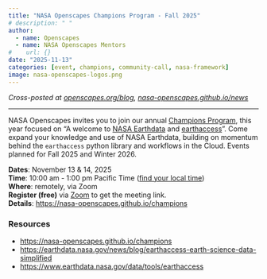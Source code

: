 ```yaml
---
title: "NASA Openscapes Champions Program - Fall 2025"
# description: " "
author:
  - name: Openscapes
  - name: NASA Openscapes Mentors
#    url: {}
date: "2025-11-13"
categories: [event, champions, community-call, nasa-framework]
image: nasa-openscapes-logos.png
---
```


*Cross-posted at [openscapes.org/blog](https://openscapes.org/blog), [nasa-openscapes.github.io/news](https://nasa-openscapes.github.io/news.html)*

------------------------------------------------------------------------

NASA Openscapes invites you to join our annual [Champions Program](https://nasa-openscapes.github.io/champions), this year focused on “A welcome to [NASA Earthdata](https://www.earthdata.nasa.gov/) and [earthaccess](https://www.earthdata.nasa.gov/data/tools/earthaccess)”. Come expand your knowledge and use of NASA Earthdata, building on momentum behind the `earthaccess` python library and workflows in the Cloud. Events planned for Fall 2025 and Winter 2026.

**Dates**: November 13 & 14, 2025\
**Time**: 10:00 am - 1:00 pm Pacific Time ([find your local time](https://www.timeanddate.com/worldclock/fixedtime.html?msg=NASA+Openscapes+Champions+Program+-+Fall+2025&iso=20251113T10&p1=224&ah=3))\
**Where**: remotely, via Zoom\
**Register (free)** via [Zoom](https://zoom.us/meeting/register/xqsatMPHT4qhp8l3CDGwgA) to get the meeting link.\
**Details**: [https://nasa-openscapes.github.io/champions](https://nasa-openscapes.github.io/champions.html)\
<!--- **View** [recording](https://youtu.be/t8gUSUlSqnc) and [summary](/blog/LINK).--->

```{=html}
<!--- ### Speakers

- Amy Steiker, National Snow and Ice Data Center (NSIDC) Distributed Active Archive Center (DAAC)
- Luis Lopez, NSIDC DAAC
- Danny Kaufman, Atmospheric Science Data Center (ASDC) DAAC 
- Joe Kennedy, Alaska Satellite Facility (ASF) DAAC
- Chris Battisto, Goddard Earth Sciences Data and Information Services Center (GES DISC) DAAC
--->
```

### Resources

-   <https://nasa-openscapes.github.io/champions>
-   <https://earthdata.nasa.gov/news/blog/earthaccess-earth-science-data-simplified>
-   <https://www.earthdata.nasa.gov/data/tools/earthaccess>